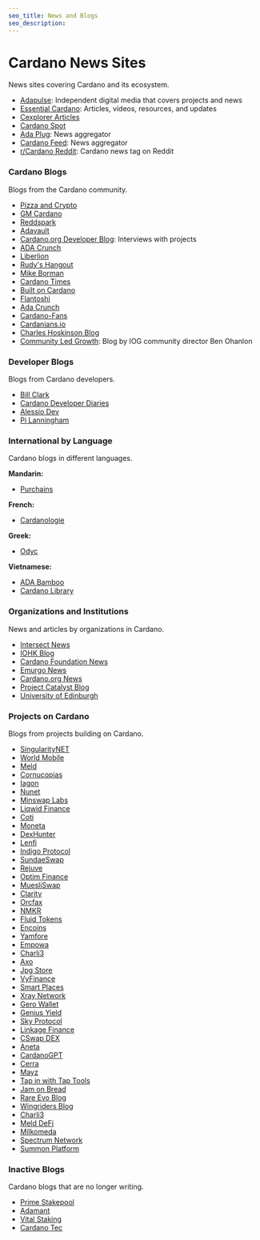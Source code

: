 ```yaml
---
seo_title: News and Blogs
seo_description:
---
```


# Cardano News Sites

News sites covering Cardano and its ecosystem.

- [Adapulse](https://adapulse.io/): Independent digital media that covers projects and news
- [Essential Cardano](https://www.essentialcardano.io/content): Articles, videos, resources, and updates
- [Cexplorer Articles](https://cexplorer.io/article)
- [Cardano Spot](https://cardanospot.io/news-feed)
- [Ada Plug](https://adaplug.com/blog/): News aggregator
- [Cardano Feed](https://cardanofeed.com/): News aggregator
- [r/Cardano Reddit](https://www.reddit.com/r/cardano/?f=flair_name%3A%22News%22): Cardano news tag on Reddit

### Cardano Blogs

Blogs from the Cardano community.

- [Pizza and Crypto](https://pizzadcrypto.substack.com/)
- [GM Cardano](https://gmcardano.com)
- [Reddspark](https://reddspark.blog/)
- [Adavault](https://adavault.com/index.php/cardano-and-crypto-news-blog/)
- [Cardano.org Developer Blog](https://developers.cardano.org/blog/): Interviews with projects
- [ADA Crunch](https://adacrunch.medium.com/)
- [Liberlion](https://liberlion.medium.com/)
- [Rudy's Hangout](https://medium.com/@roymavila)
- [Mike Borman](https://medium.com/@mikeborman)
- [Cardano Times](https://thecardanotimes.medium.com/)
- [Built on Cardano](https://builtoncardano.com/blog)
- [Flantoshi](https://medium.com/@flantoshi)
- [Ada Crunch](https://adacrunch.medium.com/)
- [Cardano-Fans](https://cardano-fans.medium.com/)
- [Cardanians.io](https://cardanians.io/en/blog)
- [Charles Hoskinson Blog](https://hoskinsoncharles.blogspot.com/?m=1)
- [Community Led Growth](https://communityledgrowth.substack.com/): Blog by IOG community director Ben Ohanlon

### Developer Blogs

Blogs from Cardano developers.

- [Bill Clark](https://billclark.beehiiv.com/)
- [Cardano Developer Diaries](https://blocksplained.substack.com/)
- [Alessio Dev](https://medium.com/@alessio.dev)
- [Pi Lanningham](https://www.314pool.com/)

### International by Language

Cardano blogs in different languages.

**Mandarin:**

- [Purchains](https://news.purchains.com/)

**French:**

- [Cardanologie](https://cardanologie.fr/)

**Greek:**

- [Odyc](https://odyc.gr/)

**Vietnamese:**

- [ADA Bamboo](https://ada-bamboo.com/)
- [Cardano Library](https://cardanolibrary.net/category/news/cardano-news/)

### Organizations and Institutions

News and articles by organizations in Cardano.

- [Intersect News](https://www.intersectmbo.org/news)
- [IOHK Blog](https://iohk.io/en/blog/posts/page-1/)
- [Cardano Foundation News](https://cardanofoundation.org/en/news/)
- [Emurgo News](https://www.emurgo.io/press-news/)
- [Cardano.org News](https://cardano.org/news/)
- [Project Catalyst Blog](https://projectcatalyst.io/blog)
- [University of Edinburgh](https://blogs.ed.ac.uk/blockchain/tag/cardano/)

### Projects on Cardano

Blogs from projects building on Cardano.

- [SingularityNET](https://blog.singularitynet.io/)
- [World Mobile](https://worldmobile.io/blog/)
- [Meld](https://medium.com/onmeld)
- [Cornucopias](https://cornucopias.io/blog)
- [Iagon](https://blog.iagon.com/)
- [Nunet](https://medium.com/nunet)
- [Minswap Labs](https://minswap-labs.medium.com/)
- [Liqwid Finance](https://liqwidfinance.substack.com/)
- [Coti](https://medium.com/cotinetwork)
- [Moneta](https://medium.com/@MehenOfficial)
- [DexHunter](https://dexhunterio.medium.com/)
- [Lenfi](https://medium.com/@lenfi)
- [Indigo Protocol](https://indigoprotocol1.medium.com/)
- [SundaeSwap](https://sundaeswap-finance.medium.com/)
- [Rejuve](https://www.rejuve.ai/blog)
- [Optim Finance](https://optim-labs.medium.com/)
- [MuesliSwap](https://medium.com/@muesliswap)
- [Clarity](https://medium.com/@Clarity_)
- [Orcfax](https://medium.com/@orcfax)
- [NMKR](https://www.nmkr.io/blog)
- [Fluid Tokens](https://medium.com/@FluidTokens)
- [Encoins](https://encoins-crypto.medium.com/)
- [Yamfore](https://bigblymp.medium.com/)
- [Empowa](https://empowa-io.medium.com/)
- [Charli3](https://oraclecharli3.medium.com/)
- [Axo](https://www.axo.trade/newsroom/categories/news)
- [Jpg Store](https://blog.jpg.store/)
- [VyFinance](https://vyfinance.medium.com/)
- [Smart Places](https://smartplacesprotocol.medium.com/)
- [Xray Network](https://xray-network.medium.com/)
- [Gero Wallet](https://www.gerowallet.io/blog)
- [Genius Yield](https://academy.geniusyield.co/)
- [Sky Protocol](https://medium.com/@skyprotocol)
- [Linkage Finance](https://medium.com/@LinkageFinance)
- [CSwap DEX](https://medium.com/@cswapdex)
- [Aneta](https://medium.com/@anetaBTC)
- [CardanoGPT](https://medium.com/@cardanogpt)
- [Cerra](https://medium.com/@cerra_io)
- [Mayz](https://medium.com/@MAYZ.io)
- [Tap in with Tap Tools](https://medium.com/@TapInWithTapTools)
- [Jam on Bread](https://blog.jamonbread.io/en)
- [Rare Evo Blog](https://rareevo.io/rare-network-blog)
- [Wingriders Blog](https://medium.com/@wingriderscom)
- [Charli3](https://oraclecharli3.medium.com/)
- [Meld DeFi](https://medium.com/meld-defi)
- [Milkomeda](https://medium.com/@milkomedafoundation)
- [Spectrum Network](https://spectrumxnet.medium.com/)
- [Summon Platform](https://summonplatform.io/blog/)

### Inactive Blogs

Cardano blogs that are no longer writing.

- [Prime Stakepool](https://www.primestakepool.com/blog-1)
- [Adamant](https://medium.com/@adamantsecurity)
- [Vital Staking](https://vital-responsible-staking.medium.com/)
- [Cardano Tec](https://cardanotec.com/category/cardano/)
